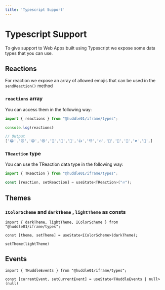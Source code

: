 ```yaml
---
title: 'Typescript Support'
---
```


# Typescript Support

To give support to Web Apps built using Typescript we expose some data types that you can use.

## Reactions

For reaction we expose an array of allowed emojis that can be used in the `sendReaction()` method

### `reactions` array
You can access them in the following way: 

```js
import { reactions } from "@huddle01/iframe/types";

console.log(reactions)

```
```js
// Output
['😂','😢','😦','😍','🤔','👀','🙌','👍','👎','🔥','🍻','🚀','🎉','❤️','💯',]
```
### `TReaction` type
You can use the TReaction data type in the following way: 
```jsx
import { TReaction } from "@huddle01/iframe/types";

const [reaction, setReaction] = useState<TReaction>("🔥");
```

## Themes

### `IColorScheme` and `darkTheme` , `lightTheme` as consts

```tsx
import { darkTheme, lightTheme, IColorScheme } from "@huddle01/iframe/types";

const [theme, setTheme] = useState<IColorScheme>(darkTheme);

setTheme(lightTheme)
```
## Events

```tsx
import { THuddleEvents } from "@huddle01/iframe/types";

const [currentEvent, setCurrentEvent] = useState<THuddleEvents | null>(null)
```
